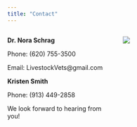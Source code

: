 ```yaml
---
title: "Contact"
---
```

::::::: columns
::::: {.column width="50%"}
**Dr. Nora Schrag**

Phone: (620) 755-3500

Email: LivestockVets\@gmail.com

**Kristen Smith**

Phone: (913) 449-2858

We look forward to hearing from you!
:::::

::: {.column width="50%"}
![](images/Willow.jpg)
:::
:::::::
